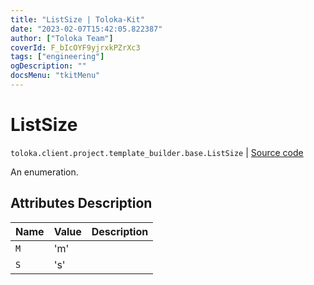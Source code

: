 ```yaml
---
title: "ListSize | Toloka-Kit"
date: "2023-02-07T15:42:05.822387"
author: ["Toloka Team"]
coverId: F_bIcOYF9yjrxkPZrXc3
tags: ["engineering"]
ogDescription: ""
docsMenu: "tkitMenu"
---
```


# ListSize
`toloka.client.project.template_builder.base.ListSize` | [Source code](https://github.com/Toloka/toloka-kit/blob/v1.1.3/src/client/project/template_builder/base.py#L212)

An enumeration.

## Attributes Description

| Name | Value | Description |
| :------| :-----------| :----------| 
`M`|'m'|
`S`|'s'|